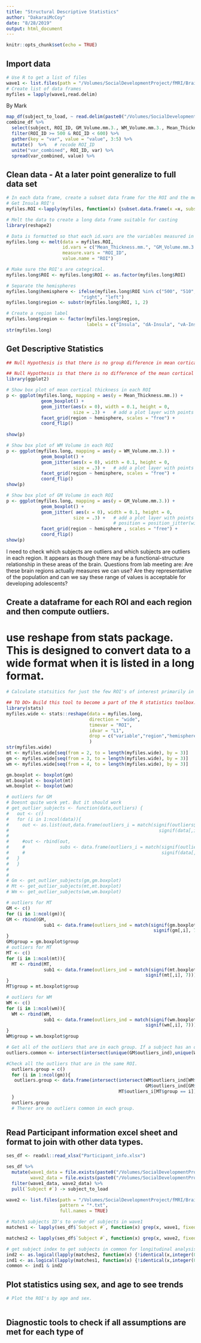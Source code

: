 ```yaml
---
title: "Structural Descriptive Statistics"
author: "DakaraiMcCoy"
date: "8/28/2019"
output: html_document
---
```


```r
knitr::opts_chunk$set(echo = TRUE)
```

## Import data
```r
# Use R to get a list of files 
wave1 <- list.files(path = "/Volumes/SocialDevelopmentProject/fMRI/BrainSuite/Stats/wave1", pattern = "*.txt", full.names = TRUE)
# Create list of data frames
myfiles = lapply(wave1,read.delim)

```

By Mark

```r
map_df(subject_to_load, ~ read.delim(paste0("/Volumes/SocialDevelopmentProject/fMRI/BrainSuite/Stats/wave1/sub", .x, "-anat.roiwise.stats.txt")) %>% mutate(subject = .x)) -> combine_df
combine_df %>% 
  select(subject, ROI_ID, GM_Volume.mm.3., WM_Volume.mm.3., Mean_Thickness.mm.) %>% 
  filter(ROI_ID >= 500 & ROI_ID < 600) %>% 
  gather(key = "var", value = "value", 3:5) %>% 
  mutate()  %>%   # recode ROI_ID
  unite("var_combined", ROI_ID, var) %>% 
  spread(var_combined, value) %>% 
```

## Clean data - At a later point generalize to full data set
```r
       
# In each data frame, create a subset data frame for the ROI and the measurments of interest. 
# Get Insula ROI's
myfiles.ROI <-lapply(myfiles, function(x) {subset.data.frame(x =x, subset = ROI_ID >= 500 & ROI_ID < 600, select = c(ROI_ID,Mean_Thickness.mm.,GM_Volume.mm.3.,WM_Volume.mm.3.))})

# Melt the data to create a long data frame suitable for casting 
library(reshape2)

# Data is formatted so that each id.vars are the variables measured in each ROI, which is the measurment variable with values equal to the regoin of interest.
myfiles.long <- melt(data = myfiles.ROI, 
                     id.vars = c("Mean_Thickness.mm.", "GM_Volume.mm.3.", "WM_Volume.mm.3."),
                     measure.vars = "ROI_ID", 
                     value.name = "ROI")

# Make sure the ROI's are categrical.
myfiles.long$ROI <- myfiles.long$ROI <- as.factor(myfiles.long$ROI)

# Separate the hemispheres
myfiles.long$hemisphere <- ifelse(myfiles.long$ROI %in% c("500", "510", "520", "530"), 
                            "right", "left")
myfiles.long$region <- substr(myfiles.long$ROI, 1, 2)

# Create a region label
myfiles.long$region <- factor(myfiles.long$region, 
                              labels = c("Insula", "dA-Insula", "vA-Insula", "post-Insula"))
str(myfiles.long)

```

## Get Descriptive Statistics


```r
## Null Hypothesis is that there is no group difference in mean cortical thickness. alternative Hypothesis is that there is a group difference in mean cortical thickness. 

## Null Hypothesis is that there is no difference of the mean cortical thickness between the two groups of students. Alternative hypothesis is that there is a difference of the mean cortical thickness between the two groups of students. 
library(ggplot2)

# Show box plot of mean cortical thickness in each ROI
p <- ggplot(myfiles.long, mapping = aes(y = Mean_Thickness.mm.)) +
             geom_boxplot() +
             geom_jitter(aes(x = 0), width = 0.1, height = 0, 
                         size = .3) +   # add a plot layer with points
             facet_grid(region ~ hemisphere, scales = "free") +
             coord_flip()
  
show(p)

# Show box plot of WM Volume in each ROI
p <- ggplot(myfiles.long, mapping = aes(y = WM_Volume.mm.3.)) +
             geom_boxplot() +
             geom_jitter(aes(x = 0), width = 0.1, height = 0, 
                         size = .3) +   # add a plot layer with points
             facet_grid(region ~ hemisphere, scales = "free") + 
             coord_flip()
show(p)

# Show box plot of GM Volume in each ROI
p <- ggplot(myfiles.long, mapping = aes(y = GM_Volume.mm.3.)) +
             geom_boxplot() + 
             geom_jitter( aes(x = 0), width = 0.1, height = 0, 
                         size = .3) +   # add a plot layer with points
                                        # position = position_jitter(width = 0.1), 
             facet_grid(region ~ hemisphere , scales = "free") + 
             coord_flip()
show(p)
```
I need to check which subjects are outliers and which subjects are outliers in each region. It appears as though there may be a functional-structure relationship in these areas of the brain. Questions from lab meeting are: Are these brain regions actually measures we can use? Are they representative of the population and can we say these range of values is acceptable for developing adolescents? 


## Create a dataframe for each ROI and each region and then compute outliers.
# use reshape from stats package. This is designed to convert data to a wide format when it is listed in a long format. 
```r

# Calculate statsitics for just the few ROI's of interest primarily in the Insula. 

## TO DO> Build this tool to become a part of the R statistics toolbox. Use this tool to allow the user to select which statistics they wish to run and on which tools. These tools here will allow the user to take statitistics from BrainSuite. 
library(stats)
myfiles.wide <- stats::reshape(data = myfiles.long, 
                               direction = "wide", 
                               timevar = "ROI", 
                               idvar = "L1", 
                               drop = c("variable","region","hemisphere")
                               )
str(myfiles.wide)
mt <- myfiles.wide[seq(from = 2, to = length(myfiles.wide), by = 3)]
gm <- myfiles.wide[seq(from = 3, to = length(myfiles.wide), by = 3)]
wm <- myfiles.wide[seq(from = 4, to = length(myfiles.wide), by = 3)]

gm.boxplot <- boxplot(gm)
mt.boxplot <- boxplot(mt)
wm.boxplot <- boxplot(wm)

# outliers for GM
# Doesnt quite work yet. But it should work
# get_outlier_subjects <- function(data,outliers) {
#   out <- c()
#   for (i in 1:ncol(data)){
#     out <- as.list(out,data.frame(outliers_i = match(signif(outliers$out[outliers$group == i], 7),
#                                                        signif(data[,i], 7))))
#     
#     #out <- rbind(out,
#     #             subs <- data.frame(outliers_i = match(signif(outliers$out[outliers$group == i], 7),
#     #                                                   signif(data[,i], 7))))
#   }
#   }
# 
# 
# Gm <- get_outlier_subjects(gm,gm.boxplot)
# Mt <- get_outlier_subjects(mt,mt.boxplot)
# Wm <- get_outlier_subjects(wm,wm.boxplot)

# outliers for MT
GM <- c()
for (i in 1:ncol(gm)){
GM <- rbind(GM,
              sub1 <- data.frame(outliers_ind = match(signif(gm.boxplot$out[gm.boxplot$group == i], 7),
                                                       signif(gm[,i], 7))))
}
GM$group = gm.boxplot$group
# outliers for MT
MT <- c()
for (i in 1:ncol(mt)){ 
  MT <- rbind(MT,
              sub1 <- data.frame(outliers_ind = match(signif(mt.boxplot$out[mt.boxplot$group == i], 7),
                                                    signif(mt[,i], 7))))
}
MT$group = mt.boxplot$group

# outliers for WM
WM <- c()
for (i in 1:ncol(wm)){ 
  WM <- rbind(WM, 
              sub1 <- data.frame(outliers_ind = match(signif(wm.boxplot$out[wm.boxplot$group == i], 7),
                                                    signif(wm[,i], 7))))
}
WM$group = wm.boxplot$group

# Get all of the outliers that are in each group. If a subject has an outlier in all three methods, That gives me reason to investigate what it happening with these subjects structural maps and segmentation. 
outliers.common <- intersect(intersect(unique(GM$outliers_ind),unique(WM$outliers_ind)),unique(MT$outliers_i))

#Check all the outliers that are in the same ROI.
  outliers.group = c()
  for (i in 1:ncol(gm)){
   outliers.group <- data.frame(intersect(intersect(WM$outliers_ind[WM$group == i],
                                                    GM$outliers_ind[GM$group==i]),
                                          MT$outliers_i[MT$group == i]))
  }
  outliers.group
  # Therer are no outliers common in each group. 
  
```

## Read Participant information excel sheet and format to join with other data types. 
```r
ses_df <- readxl::read_xlsx("Participant_info.xlsx")

ses_df %>% 
  mutate(wave1_data = file.exists(paste0("/Volumes/SocialDevelopmentProject/fMRI/BrainSuite/Stats/wave1/sub", `Subject #`, "-anat.roiwise.stats.txt")), 
         wave2_data = file.exists(paste0("/Volumes/SocialDevelopmentProject/fMRI/BrainSuite/Stats/wave2/", `Subject #`, "_T1w_1m.roiwise.stats.txt"))) %>% 
  filter(wave1_data, wave2_data) %>% 
  pull(`Subject #`) -> subject_to_load

wave2 <- list.files(path = "/Volumes/SocialDevelopmentProject/fMRI/BrainSuite/Stats/wave2", 
                    pattern = "*.txt", 
                    full.names = TRUE)

# Match subjects ID's to order of subjects in wave1
matches1 <- lapply(ses_df$`Subject #`, function(x) grep(x, wave1, fixed = TRUE))

matches2 <- lapply(ses_df$`Subject #`, function(x) grep(x, wave2, fixed = TRUE))

# get subject index to get subjects in common for longitudinal analysis
ind2 <- as.logical(lapply(matches2, function(x) {!identical(x,integer(0))}))
ind1 <- as.logical(lapply(matches1, function(x) {!identical(x,integer(0))}))
common <- ind1 & ind2
```
## Plot statistics using sex, and age to see trends
```r
# Plot the ROI's by age and sex. 
  

```

## Diagnostic tools to check if all assumptions are met for each type of  

